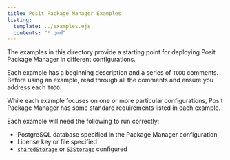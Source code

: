 ```yaml
---
title: Posit Package Manager Examples
listing:
  template: ../examples.ejs
  contents: "*.qmd"
---
```


The examples in this directory provide a starting point for deploying Posit Package Manager in different configurations. 

Each example has a beginning description and a series of `TODO` comments.
Before using an example, read through all the comments and ensure you address each `TODO`.

While each example focuses on one or more particular configurations, Posit Package Manager has some standard requirements listed in each example. 

Each example will need the following to run correctly:

- PostgreSQL database specified in the Package Manager configuration
- License key or file specified
- [`sharedStorage`](https://docs.posit.co/rspm/admin/getting-started/installation/installation-kubernetes/#using-shared-storage) or [`S3Storage`](https://docs.posit.co/rspm/admin/getting-started/installation/installation-kubernetes/#using-aws-s3-with-eks) configured
